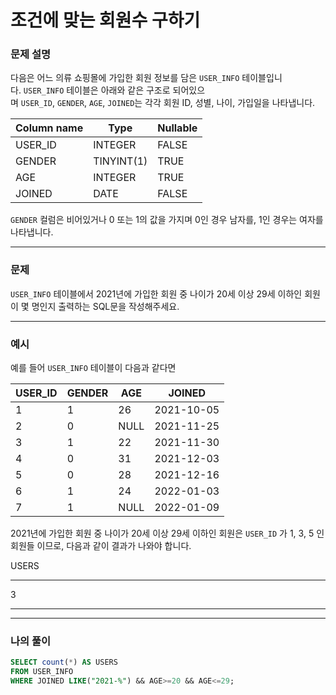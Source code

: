 # 조건에 맞는 회원수 구하기

### **문제 설명**

다음은 어느 의류 쇼핑몰에 가입한 회원 정보를 담은 `USER_INFO` 테이블입니다. `USER_INFO` 테이블은 아래와 같은 구조로 되어있으며 `USER_ID`, `GENDER`, `AGE`, `JOINED`는 각각 회원 ID, 성별, 나이, 가입일을 나타냅니다.

| Column name | Type | Nullable |
| --- | --- | --- |
| USER_ID | INTEGER | FALSE |
| GENDER | TINYINT(1) | TRUE |
| AGE | INTEGER | TRUE |
| JOINED | DATE | FALSE |

`GENDER` 컬럼은 비어있거나 0 또는 1의 값을 가지며 0인 경우 남자를, 1인 경우는 여자를 나타냅니다.

---

### 문제

`USER_INFO` 테이블에서 2021년에 가입한 회원 중 나이가 20세 이상 29세 이하인 회원이 몇 명인지 출력하는 SQL문을 작성해주세요.

---

### 예시

예를 들어 `USER_INFO` 테이블이 다음과 같다면

| USER_ID | GENDER | AGE | JOINED |
| --- | --- | --- | --- |
| 1 | 1 | 26 | 2021-10-05 |
| 2 | 0 | NULL | 2021-11-25 |
| 3 | 1 | 22 | 2021-11-30 |
| 4 | 0 | 31 | 2021-12-03 |
| 5 | 0 | 28 | 2021-12-16 |
| 6 | 1 | 24 | 2022-01-03 |
| 7 | 1 | NULL | 2022-01-09 |

2021년에 가입한 회원 중 나이가 20세 이상 29세 이하인 회원은 `USER_ID` 가 1, 3, 5 인 회원들 이므로, 다음과 같이 결과가 나와야 합니다.

USERS

---

3

---

---

### 나의 풀이

```sql
SELECT count(*) AS USERS
FROM USER_INFO
WHERE JOINED LIKE("2021-%") && AGE>=20 && AGE<=29;
```